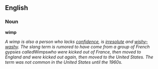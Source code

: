 ==English==
===Noun===
'''wimp'''

''A wimp is also a person who lacks [[confidence]], is [[irresolute]] and [[wishy-washy]].  The slang term is rumored to have come from a group of French gypsies called ''Wimps'' who were kicked out of France, then moved to England and were kicked out again, then moved to the United States.  The term was not common in the United States until the 1960s.''